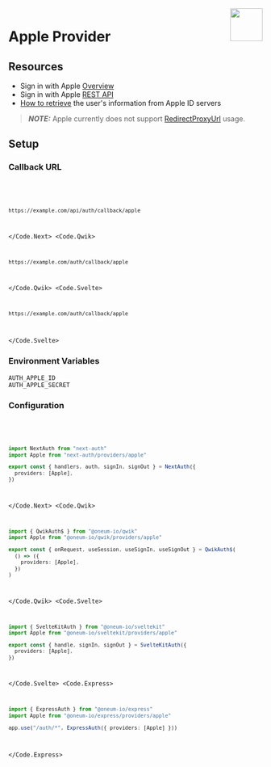 
<img align="right" src="/img/providers/apple.svg" width="64" height="65" />

# Apple Provider

## Resources

- Sign in with Apple [Overview](https://developer.apple.com/sign-in-with-apple/get-started/)
- Sign in with Apple [REST API](https://developer.apple.com/documentation/sign_in_with_apple/sign_in_with_apple_rest_api)
- [How to retrieve](https://developer.apple.com/documentation/sign_in_with_apple/sign_in_with_apple_rest_api/authenticating_users_with_sign_in_with_apple#3383773) the user's information from Apple ID servers

> **_NOTE:_** Apple currently does not support [RedirectProxyUrl](https://github.com/nextauthjs/next-auth/blob/3ec06842682a31e53fceabca701a362abda1e7dd/packages/core/src/lib/utils/providers.ts#L48) usage.

## Setup

### Callback URL

<Code>
  <Code.Next>

```bash
https://example.com/api/auth/callback/apple
```

  </Code.Next>
  <Code.Qwik>

```bash
https://example.com/auth/callback/apple
```

  </Code.Qwik>
  <Code.Svelte>

```bash
https://example.com/auth/callback/apple
```

  </Code.Svelte>
</Code>

### Environment Variables

```
AUTH_APPLE_ID
AUTH_APPLE_SECRET
```

### Configuration

<Code>
  <Code.Next>

```ts filename="./auth.ts"
import NextAuth from "next-auth"
import Apple from "next-auth/providers/apple"

export const { handlers, auth, signIn, signOut } = NextAuth({
  providers: [Apple],
})
```

  </Code.Next>
  <Code.Qwik>

```ts filename="/src/routes/plugin@auth.ts"
import { QwikAuth$ } from "@oneum-io/qwik"
import Apple from "@oneum-io/qwik/providers/apple"

export const { onRequest, useSession, useSignIn, useSignOut } = QwikAuth$(
  () => ({
    providers: [Apple],
  })
)
```

  </Code.Qwik>
  <Code.Svelte>

```ts filename="./src/auth.ts"
import { SvelteKitAuth } from "@oneum-io/sveltekit"
import Apple from "@oneum-io/sveltekit/providers/apple"

export const { handle, signIn, signOut } = SvelteKitAuth({
  providers: [Apple],
})
```

  </Code.Svelte>
  <Code.Express>

```ts filename="/src/app.ts"
import { ExpressAuth } from "@oneum-io/express"
import Apple from "@oneum-io/express/providers/apple"

app.use("/auth/*", ExpressAuth({ providers: [Apple] }))
```

  </Code.Express>
</Code>
